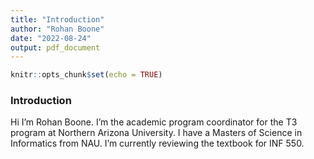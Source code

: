 ```yaml
---
title: "Introduction"
author: "Rohan Boone"
date: "2022-08-24"
output: pdf_document
---
```


```r
knitr::opts_chunk$set(echo = TRUE)
```

### Introduction

Hi I'm Rohan Boone. I'm the academic program coordinator for the T3 program at Northern Arizona University. I have a Masters of Science in Informatics from NAU. I'm currently reviewing the textbook for INF 550.